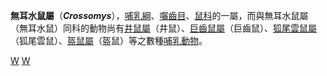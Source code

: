 {{Automatic taxobox
| taxon = Crossomys
| image = 
| image_caption = 
| authority = [[Oldfield_Thomas|Thomas]], 1907
| species = '''''C. moncktoni'''''
| binomial = ''Crossomys moncktoni''
| binomial_authority = [[Oldfield_Thomas|Thomas]], 1907
}}

'''無耳水鼠屬'''（'''''Crossomys'''''），[[哺乳綱|哺乳綱]]、[[囓齒目|囓齒目]]、[[鼠科|鼠科]]的一屬，而與無耳水鼠屬（無耳水鼠）同科的動物尚有[[井鼠屬|井鼠屬]]（井鼠）、[[巨齒鼠屬|巨齒鼠屬]]（巨齒鼠）、[[狐尾雲鼠屬|狐尾雲鼠屬]]（狐尾雲鼠）、[[盔鼠屬|盔鼠屬]]（盔鼠）等之數種[[哺乳動物|哺乳動物]]。
{{Taxonbar|from=Q304234}}

[[Category:鼠亚科|W]]
[[Category:1907年描述的分类群|W]]